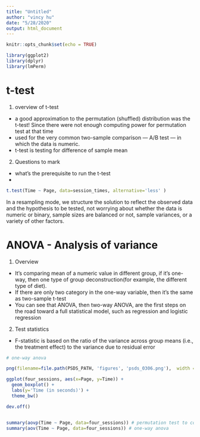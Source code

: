 ```yaml
---
title: "Untitled"
author: "vincy hu"
date: "5/28/2020"
output: html_document
---
```


```r
knitr::opts_chunk$set(echo = TRUE)
```

```r
library(ggplot2)
library(dplyr)
library(lmPerm)
```


# t-test 
1. overview of t-test  
  + a good approximation to the permutation (shuffled) distribution was the t-test! Since there were not enough computing power for permutation test at that time    
  + used for the very common two-sample comparison — A/B test — in which the data is numeric.  
  + t-test is testing for difference of sample mean

2. Questions to mark  
  + what's the prerequisite to run the t-test
  +
```r
t.test(Time ~ Page, data=session_times, alternative='less' )
```

In a resampling mode, we structure the solution to reflect the observed data and
the hypothesis to be tested, not worrying about whether the data is numeric or
binary, sample sizes are balanced or not, sample variances, or a variety of other
factors.


# ANOVA - Analysis of variance
1. Overview
  + It's comparing mean of a numeric value in different group, if it's one-way, then one type of group deconstruction(for example, the different type of diet).
  + If there are only two category in the one-way variable, then it's the same as two-sample t-test
  + You can see that ANOVA, then two-way ANOVA, are the first steps on the road toward a full statistical model, such as regression and logistic regression

2. Test statistics
  + F-statistic is based on the ratio of the variance across group means (i.e., the treatment effect) to the variance due to residual error
```r
# one-way anova

png(filename=file.path(PSDS_PATH, 'figures', 'psds_0306.png'),  width = 4, height=4, units='in', res=300)

ggplot(four_sessions, aes(x=Page, y=Time)) + 
  geom_boxplot() +
  labs(y='Time (in seconds)') +
  theme_bw()

dev.off()


summary(aovp(Time ~ Page, data=four_sessions)) # permutation test to compare the variance 
summary(aov(Time ~ Page, data=four_sessions)) # one-way anova
```
  

